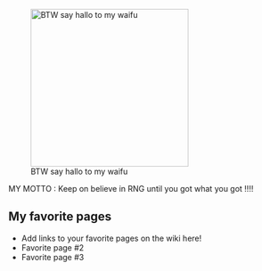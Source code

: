 [[File:Cyka blyat.jpg|thumb|283x283px|right|BTW say hallo to my waifu]]

MY MOTTO : Keep on believe in RNG until you got what you got !!!!

==My favorite pages==

* Add links to your favorite pages on the wiki here!
* Favorite page #2
* Favorite page #3